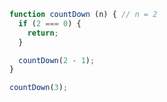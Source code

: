 ```js showLineNumbers /countDown(2 - 1)/ copy
function countDown (n) { // n = 2
  if (2 === 0) {
    return;
  }

  countDown(2 - 1);
}

countDown(3);
```
